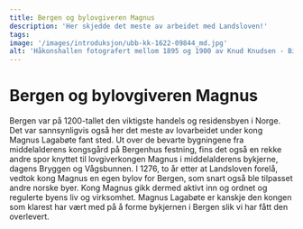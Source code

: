```yaml
---
title: Bergen og bylovgiveren Magnus
description: 'Her skjedde det meste av arbeidet med Landsloven!'
tags:
image: '/images/introduksjon/ubb-kk-1622-09844_md.jpg'
alt: 'Håkonshallen fotografert mellom 1895 og 1900 av Knud Knudsen - Billedsamlingen, UBB.'
---
```



# Bergen og bylovgiveren Magnus

<Container stil="initial side">
    Bergen var på 1200-tallet den viktigste handels og residensbyen i Norge. Det var sannsynligvis også her det meste av lovarbeidet under kong Magnus Lagabøte fant sted. Ut over de bevarte bygningene fra middelalderens kongsgård på Bergenhus festning, fins det også en rekke andre spor knyttet til lovgiverkongen Magnus i middelalderens bykjerne, dagens Bryggen og Vågsbunnen. I 1276, to år etter at Landsloven forelå, vedtok kong Magnus en egen bylov for Bergen, som snart også ble tilpasset andre norske byer. Kong Magnus gikk dermed aktivt inn og ordnet og regulerte byens liv og virksomhet. Magnus Lagabøte er kanskje den kongen som klarest har vært med på å forme bykjernen i Bergen slik vi har fått den overlevert.
</Container>

<Figure
    image="/images/introduksjon/kart over kirker og klostre.jpg"
    title="Kart over kirker og kloster i Bergen i Magnus Lagabøtes tid. Illustrasjon: Tine Erika Fuglseth og Alf Tore Hommedal (Hommedal 2024). Videreutvikling av Herteig et al 1976; Lidén & Magerøy 1980 og Ersland 2011."
    alt="Kart over kirker og kloster i Bergen i Magnus Lagabøtes tid."
>
</Figure>